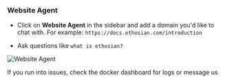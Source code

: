 ### Website Agent

- Click on **Website Agent** in the sidebar and add a domain you'd like to chat with. For example: `https://docs.ethosian.com/introduction`

- Ask questions like `what is ethosian?`

![Website Agent](/images/ai-app-website-assistant-local.png)

<Tip>
  If you run into issues, check the docker dashboard for logs or message us
</Tip>
